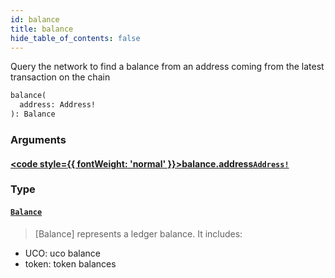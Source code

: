 ```yaml
---
id: balance
title: balance
hide_table_of_contents: false
---
```








Query the network to find a balance from an address coming from the latest transaction on the chain

```graphql
balance(
  address: Address!
): Balance
```


### Arguments

#### [<code style={{ fontWeight: 'normal' }}>balance.<b>address</b></code>](#)<Bullet />[`Address!`](/build/api/schema/scalars/address) <Badge class="secondary" text="non-null"/> <Badge class="secondary" text="scalar"/>
> 
> 

### Type

#### [`Balance`](/build/api/schema/objects/balance) <Badge class="secondary" text="object"/>
> [Balance] represents a ledger balance.
It includes:
- UCO: uco balance
- token: token balances
> 






